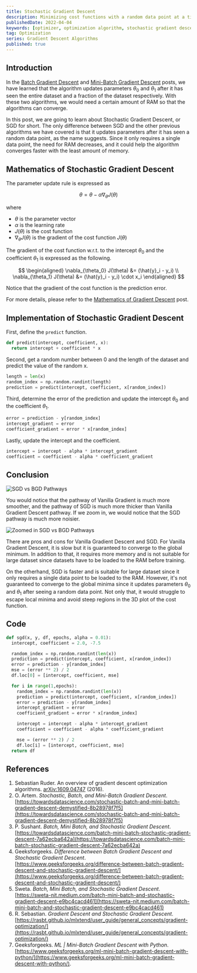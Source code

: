 ```yaml
---
title: Stochastic Gradient Descent
description: Minimizing cost functions with a random data point at a time
publishedDate: 2022-04-04
keywords: [optimizer, optimization algorithm, stochastic gradient descent, sgd]
tag: Optimization
series: Gradient Descent Algorithms
published: true
---
```


## Introduction

In the [Batch Gradient Descent](/posts/batch-gradient-descent) and
[Mini-Batch Gradient Descent](/posts/mini-batch-gradient-descent) posts,
we have learned that the algorithm updates parameters $\theta_0$ and $\theta_1$ after it has seen the entire dataset and a fraction of the dataset respectively.
With these two algorithms, we would need a certain amount of RAM so that the algorithms can converge.

In this post, we are going to learn about Stochastic Gradient Descent, or SGD for short.
The only difference between SGD and the other previous algorithms we have covered is that
it updates parameters after it has seen a random data point, as the name suggests.
Since it only requires a single data point, the need for RAM decreases, and it could help the algorithm converges faster with the least amount of memory.

## Mathematics of Stochastic Gradient Descent

The parameter update rule is expressed as

$$
\theta = \theta - \alpha \nabla_{\theta} J(\theta)
$$

where

- $\theta$ is the parameter vector
- $\alpha$ is the learning rate
- $J(\theta)$ is the cost function
- $\nabla_{\theta} J(\theta)$ is the gradient of the cost function $J(\theta)$

The gradient of the cost function w.r.t. to the intercept $\theta_0$
and the coefficient $\theta_1$ is expressed as the following.

$$
\begin{aligned}
\nabla_{\theta_0} J(\theta) &= (\hat{y}_i - y_i) \\
\nabla_{\theta_1} J(\theta) &= (\hat{y}_i - y_i) \cdot x_i
\end{aligned}
$$

Notice that the gradient of the cost function is the prediction error.

For more details, please refer to the [Mathematics of Gradient Descent](/posts/mathematics-of-gradient-descent) post.

## Implementation of Stochastic Gradient Descent

First, define the `predict` function.

```python
def predict(intercept, coefficient, x):
  return intercept + coefficient * x
```

Second, get a random number between 0 and the
length of the dataset and predict the value of the random x.

```python
length = len(x)
random_index = np.random.randint(length)
prediction = predict(intercept, coefficient, x[random_index])
```

Third, determine the error of the prediction and
update the intercept $\theta_0$ and the coefficient $\theta_1$.

```python
error = prediction - y[random_index]
intercept_gradient = error
coefficient_gradient = error * x[random_index]
```

Lastly, update the intercept and the coefficient.

```python
intercept = intercept - alpha * intercept_gradient
coefficient = coefficient - alpha * coefficient_gradient
```

## Conclusion

![SGD vs BGD Pathways](/assets/posts/stochastic-gradient-descent/gd-sgd-pathways.png)

You would notice that the pathway of Vanilla Gradient is much more smoother,
and the pathway of SGD is much more thicker than Vanilla Gradient Descent pathway.
If we zoom in, we would notice that the SGD pathway is much more noisier.

![Zoomed in SGD vs BGD Pathways](/assets/posts/stochastic-gradient-descent/gd-sgd-pathways-zoomed.png)

There are pros and cons for Vanilla Gradient Descent and SGD.
For Vanilla Gradient Descent, it is slow but it is guaranteed to converge to the global minimum.
In addition to that, it requires more memory and is not suitable for large dataset since datasets have to be loaded to the RAM before training.

On the otherhand, SGD is faster and is suitable for large dataset since it only requires a single data point to be loaded to the RAM.
However, it's not guaranteed to converge to the global minima since it updates parameters $\theta_0$ and $\theta_1$ after seeing a random data point.
Not only that, it would struggle to escape local minima and avoid steep regions in the 3D plot of the cost function.

## Code

```python
def sgd(x, y, df, epochs, alpha = 0.01):
  intercept, coefficient = 2.0, -7.5

  random_index = np.random.randint(len(x))
  prediction = predict(intercept, coefficient, x[random_index])
  error = prediction - y[random_index]
  mse = (error ** 2) / 2
  df.loc[0] = [intercept, coefficient, mse]

  for i in range(1,epochs):
    random_index = np.random.randint(len(x))
    prediction = predict(intercept, coefficient, x[random_index])
    error = prediction - y[random_index]
    intercept_gradient = error
    coefficient_gradient = error * x[random_index]

    intercept = intercept - alpha * intercept_gradient
    coefficient = coefficient - alpha * coefficient_gradient

    mse = (error ** 2) / 2
    df.loc[i] = [intercept, coefficient, mse]
  return df
```

## References

1. Sebastian Ruder. An overview of gradient descent optimization algorithms. [arXiv:1609.04747](https://arxiv.org/abs/1609.04747) (2016).
2. O. Artem. _Stochastic, Batch, and Mini-Batch Gradient Descent_. [https://towardsdatascience.com/stochastic-batch-and-mini-batch-gradient-descent-demystified-8b28978f7f5](https://towardsdatascience.com/stochastic-batch-and-mini-batch-gradient-descent-demystified-8b28978f7f5)
3. P. Sushant. _Batch, Mini Batch, and Stochastic Gradient Descent_. [https://towardsdatascience.com/batch-mini-batch-stochastic-gradient-descent-7a62ecba642a](https://towardsdatascience.com/batch-mini-batch-stochastic-gradient-descent-7a62ecba642a)
4. Geeksforgeeks. _Difference between Batch Gradient Descent and Stochastic Gradient Descent_. [https://www.geeksforgeeks.org/difference-between-batch-gradient-descent-and-stochastic-gradient-descent/](https://www.geeksforgeeks.org/difference-between-batch-gradient-descent-and-stochastic-gradient-descent/)
5. Sweta. _Batch, Mini Batch, and Stochastic Gradient Descent_. [https://sweta-nit.medium.com/batch-mini-batch-and-stochastic-gradient-descent-e9bc4cacd461](https://sweta-nit.medium.com/batch-mini-batch-and-stochastic-gradient-descent-e9bc4cacd461)
6. R. Sebastian. _Gradient Descent and Stochastic Gradient Descent_. [https://rasbt.github.io/mlxtend/user_guide/general_concepts/gradient-optimization/](https://rasbt.github.io/mlxtend/user_guide/general_concepts/gradient-optimization/)
7. Geeksforgeeks. _ML | Mini-Batch Gradient Descent with Python_. [https://www.geeksforgeeks.org/ml-mini-batch-gradient-descent-with-python/](https://www.geeksforgeeks.org/ml-mini-batch-gradient-descent-with-python/).
